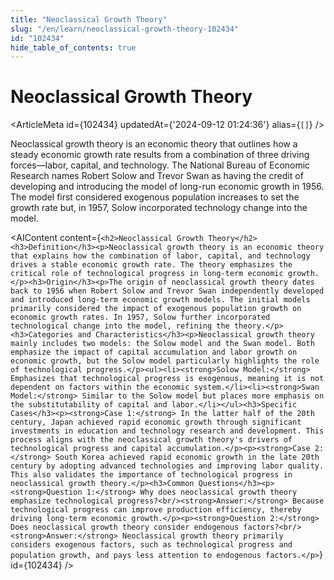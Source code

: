 ```yaml
---
title: "Neoclassical Growth Theory"
slug: "/en/learn/neoclassical-growth-theory-102434"
id: "102434"
hide_table_of_contents: true
---
```



# Neoclassical Growth Theory

<ArticleMeta id={102434} updatedAt={'2024-09-12 01:24:36'} alias={`[]`} />
<div className='border-solid border-b border-t-0 my-4 border-[var(--ifm-color-gray-300)]' />

Neoclassical growth theory is an economic theory that outlines how a steady economic growth rate results from a combination of three driving forces—labor, capital, and technology. The National Bureau of Economic Research names Robert Solow and Trevor Swan as having the credit of developing and introducing the model of long-run economic growth in 1956. The model first considered exogenous population increases to set the growth rate but, in 1957, Solow incorporated technology change into the model.

<AIContent content={`<h2>Neoclassical Growth Theory</h2><h3>Definition</h3><p>Neoclassical growth theory is an economic theory that explains how the combination of labor, capital, and technology drives a stable economic growth rate. The theory emphasizes the critical role of technological progress in long-term economic growth.</p><h3>Origin</h3><p>The origin of neoclassical growth theory dates back to 1956 when Robert Solow and Trevor Swan independently developed and introduced long-term economic growth models. The initial models primarily considered the impact of exogenous population growth on economic growth rates. In 1957, Solow further incorporated technological change into the model, refining the theory.</p><h3>Categories and Characteristics</h3><p>Neoclassical growth theory mainly includes two models: the Solow model and the Swan model. Both emphasize the impact of capital accumulation and labor growth on economic growth, but the Solow model particularly highlights the role of technological progress.</p><ul><li><strong>Solow Model:</strong> Emphasizes that technological progress is exogenous, meaning it is not dependent on factors within the economic system.</li><li><strong>Swan Model:</strong> Similar to the Solow model but places more emphasis on the substitutability of capital and labor.</li></ul><h3>Specific Cases</h3><p><strong>Case 1:</strong> In the latter half of the 20th century, Japan achieved rapid economic growth through significant investments in education and technology research and development. This process aligns with the neoclassical growth theory's drivers of technological progress and capital accumulation.</p><p><strong>Case 2:</strong> South Korea achieved rapid economic growth in the late 20th century by adopting advanced technologies and improving labor quality. This also validates the importance of technological progress in neoclassical growth theory.</p><h3>Common Questions</h3><p><strong>Question 1:</strong> Why does neoclassical growth theory emphasize technological progress?<br/><strong>Answer:</strong> Because technological progress can improve production efficiency, thereby driving long-term economic growth.</p><p><strong>Question 2:</strong> Does neoclassical growth theory consider endogenous factors?<br/><strong>Answer:</strong> Neoclassical growth theory primarily considers exogenous factors, such as technological progress and population growth, and pays less attention to endogenous factors.</p>`} id={102434} />
